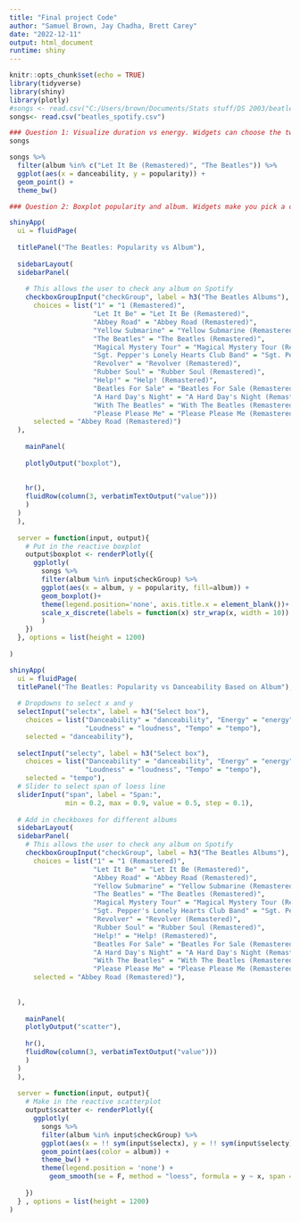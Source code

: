 ```yaml
---
title: "Final project Code"
author: "Samuel Brown, Jay Chadha, Brett Carey"
date: "2022-12-11"
output: html_document
runtime: shiny
---
```


```r
knitr::opts_chunk$set(echo = TRUE)
library(tidyverse)
library(shiny)
library(plotly)
#songs <- read.csv("C:/Users/brown/Documents/Stats stuff/DS 2003/beatles_spotify.csv") 
songs<- read.csv("beatles_spotify.csv")
```


```r
### Question 1: Visualize duration vs energy. Widgets can choose the two categories, change loess line, filter by album. 
songs

songs %>%
  filter(album %in% c("Let It Be (Remastered)", "The Beatles")) %>%
  ggplot(aes(x = danceability, y = popularity)) +
  geom_point() +
  theme_bw()
```

```r
### Question 2: Boxplot popularity and album. Widgets make you pick a couple of albums, pick variable you want to compare, also filter by a variable. 

shinyApp(
  ui = fluidPage(
  
  titlePanel("The Beatles: Popularity vs Album"),
    
  sidebarLayout(
  sidebarPanel(
    
    # This allows the user to check any album on Spotify
    checkboxGroupInput("checkGroup", label = h3("The Beatles Albums"), 
      choices = list("1" = "1 (Remastered)",
                     "Let It Be" = "Let It Be (Remastered)",
                     "Abbey Road" = "Abbey Road (Remastered)",
                     "Yellow Submarine" = "Yellow Submarine (Remastered)",
                     "The Beatles" = "The Beatles (Remastered)",
                     "Magical Mystery Tour" = "Magical Mystery Tour (Remastered)",
                     "Sgt. Pepper's Lonely Hearts Club Band" = "Sgt. Pepper's Lonely Hearts Club Band (Remastered)",
                     "Revolver" = "Revolver (Remastered)",
                     "Rubber Soul" = "Rubber Soul (Remastered)",
                     "Help!" = "Help! (Remastered)",
                     "Beatles For Sale" = "Beatles For Sale (Remastered)",
                     "A Hard Day's Night" = "A Hard Day's Night (Remastered)",
                     "With The Beatles" = "With The Beatles (Remastered)",
                     "Please Please Me" = "Please Please Me (Remastered)"), 
      selected = "Abbey Road (Remastered)")
  ),
    
    mainPanel(
    
    plotlyOutput("boxplot"),
    
    
    hr(),
    fluidRow(column(3, verbatimTextOutput("value")))
    )
  )
  ),
  
  server = function(input, output){
    # Put in the reactive boxplot
    output$boxplot <- renderPlotly({
      ggplotly(
        songs %>%
        filter(album %in% input$checkGroup) %>%
        ggplot(aes(x = album, y = popularity, fill=album)) +
        geom_boxplot()+
        theme(legend.position='none', axis.title.x = element_blank())+
        scale_x_discrete(labels = function(x) str_wrap(x, width = 10))
        )
    })
  }, options = list(height = 1200)
  
)
```

```r
shinyApp(
  ui = fluidPage(
  titlePanel("The Beatles: Popularity vs Danceability Based on Album"),
  
  # Dropdowns to select x and y
  selectInput("selectx", label = h3("Select box"), 
    choices = list("Danceability" = "danceability", "Energy" = "energy", "Popularity" = "popularity",
                   "Loudness" = "loudness", "Tempo" = "tempo"), 
    selected = "danceability"),
  
  selectInput("selecty", label = h3("Select box"), 
    choices = list("Danceability" = "danceability", "Energy" = "energy", "Popularity" = "popularity",
                   "Loudness" = "loudness", "Tempo" = "tempo"), 
    selected = "tempo"),
  # Slider to select span of loess line
  sliderInput("span", label = "Span:",
              min = 0.2, max = 0.9, value = 0.5, step = 0.1),
  
  # Add in checkboxes for different albums
  sidebarLayout(
  sidebarPanel(
    # This allows the user to check any album on Spotify
    checkboxGroupInput("checkGroup", label = h3("The Beatles Albums"), 
      choices = list("1" = "1 (Remastered)",
                     "Let It Be" = "Let It Be (Remastered)",
                     "Abbey Road" = "Abbey Road (Remastered)",
                     "Yellow Submarine" = "Yellow Submarine (Remastered)",
                     "The Beatles" = "The Beatles (Remastered)",
                     "Magical Mystery Tour" = "Magical Mystery Tour (Remastered)",
                     "Sgt. Pepper's Lonely Hearts Club Band" = "Sgt. Pepper's Lonely Hearts Club Band (Remastered)",
                     "Revolver" = "Revolver (Remastered)",
                     "Rubber Soul" = "Rubber Soul (Remastered)",
                     "Help!" = "Help! (Remastered)",
                     "Beatles For Sale" = "Beatles For Sale (Remastered)",
                     "A Hard Day's Night" = "A Hard Day's Night (Remastered)",
                     "With The Beatles" = "With The Beatles (Remastered)",
                     "Please Please Me" = "Please Please Me (Remastered)"), 
      selected = "Abbey Road (Remastered)"),
    
    
  ),
    
    mainPanel(
    plotlyOutput("scatter"),
    
    hr(),
    fluidRow(column(3, verbatimTextOutput("value")))
    )
  )
  ),
  
  server = function(input, output){
    # Make in the reactive scatterplot
    output$scatter <- renderPlotly({
      ggplotly(
        songs %>%
        filter(album %in% input$checkGroup) %>%
        ggplot(aes(x = !! sym(input$selectx), y = !! sym(input$selecty), label = name)) +
        geom_point(aes(color = album)) +
        theme_bw() +
        theme(legend.position = 'none') +
          geom_smooth(se = F, method = "loess", formula = y ~ x, span = input$span))
        
    })
  } , options = list(height = 1200)
)
```


